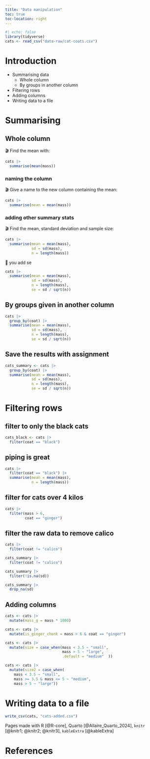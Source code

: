 ```yaml
---
title: "Data manipulation"
toc: true
toc-location: right
---
```


```r
#| echo: false
library(tidyverse)
cats <- read_csv("data-raw/cat-coats.csv")
```


# Introduction

-   Summarising data
    -   Whole column
    -   By groups in another column
-   Filtering rows
-   Adding columns
-   Writing data to a file

# Summarising

## Whole column

🎬 Find the mean with:

```r
cats |> 
  summarise(mean(mass))
```



### naming the column


🎬 Give a name to the new column containing the mean:

```r
cats |> 
  summarise(mean = mean(mass))
```



### adding other summary stats

🎬 Find the mean, standard deviation and sample size:

```r
cats |>
  summarise(mean = mean(mass),
            sd = sd(mass),
            n = length(mass))
```




🛝 you add se

```r
cats |> 
  summarise(mean = mean(mass),
            sd = sd(mass),
            n = length(mass),
            se = sd / sqrt(n))
```

## By groups given in another column

```r
cats |> 
  group_by(coat) |> 
  summarise(mean = mean(mass),
            sd = sd(mass),
            n = length(mass),
            se = sd / sqrt(n))
```

## Save the results with assignment

```r
cats_summary <- cats |> 
  group_by(coat) |> 
  summarise(mean = mean(mass),
            sd = sd(mass),
            n = length(mass),
            se = sd / sqrt(n))
```
# Filtering rows

## filter to only the black cats

```r
cats_black <- cats |> 
  filter(coat == "black")
```


## piping is great

```r
cats |> 
  filter(coat == "black") |> 
  summarise(mean = mean(mass),
            n = length(mass))
```

## filter for cats over 4 kilos

```r
cats |> 
  filter(mass > 6,
         coat == "ginger")
```


## filter the raw data to remove calico

```r
cats |> 
  filter(coat != "calico")
```

```r
cats_summary |> 
  filter(coat != "calico")
```

```r
cats_summary |> 
  filter(!is.na(sd))
```


```r
cats_summary |> 
  drop_na(sd)
```

## Adding columns

```r
cats <- cats |> 
  mutate(mass_g = mass * 1000)
```


```r
cats <- cats |> 
  mutate(is_ginger_chonk = mass > 6 & coat == "ginger")
```

```r
cats <- cats |> 
  mutate(size = case_when(mass < 3.5 ~ "small",
                          mass > 5 ~ "large",
                          .default = "medium"  ))
```


```r
cats <- cats |> 
  mutate(size2 = case_when(
    mass < 3.5 ~ "small",
    mass >= 3.5 & mass <= 5 ~ "medium",
    mass > 5 ~ "large"))
```
# Writing data to a file


```r
write_csv(cats, "cats-added.csv")
```

Pages made with R [@R-core], Quarto [@Allaire_Quarto_2024], `knitr` 
[@knitr1; @knitr2; @knitr3], `kableExtra` [@kableExtra]

# References